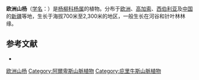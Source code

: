 {{Speciesbox
|image = PopulusTremula001.JPG
|status = LC
|status_system = IUCN3.1
|status_ref = <ref name="iucn status 19 November 2021">{{cite iucn |author=Barstow, M. |author2=Rivers, M.C. |author3=Beech, E. |date=2017 |title=''Populus tremula'' |volume=2017 |page=e.T61959941A61959943 |doi=10.2305/IUCN.UK.2017-3.RLTS.T61959941A61959943.en |access-date=19 November 2021}}</ref>
|genus = Populus
|parent = Populus sect. Populus
|species = tremula
|authority = [[Carl_Linnaeus|L.]]
|range_map = Populus tremula range.svg
|range_map_caption = 
}}

'''欧洲山杨'''（[[学名|学名]]：{{lang|la|''Populus tremula''}}）是[[杨柳科|杨柳科]][[杨属|杨属]]的植物。分布于[[欧洲|欧洲]]、[[高加索|高加索]]、[[西伯利亚|西伯利亚]]及[[中国|中国]]的[[新疆|新疆]]等地，生长于海拔700米至2,300米的地区，一般生长在河谷和针叶林林缘。

==参考文献==
{{reflist}}
* {{cite web| url =http://www.bioinfo.cn/db05/KmzwSpecies.php?action=view&id=20348| title =欧洲山杨| work =《中国高等植物数据库全库》| publisher =中国科学院微生物研究所| author =昆明植物研究所| accessdate =2009-02-25| deadurl =yes| archiveurl =https://web.archive.org/web/20160305101234/http://www.bioinfo.cn/db05/KmzwSpecies.php?action=view&id=20348| archivedate =2016-03-05}}

{{Authority control}}
{{Taxonbar|from=Q146110}}

[[Category:杨属|欧洲山杨]]
[[Category:阿爾卑斯山脈植物|Category:阿爾卑斯山脈植物]]
[[Category:庇里牛斯山脈植物|Category:庇里牛斯山脈植物]]


{{植物小作品}}